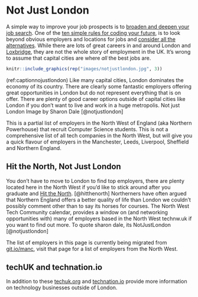 # Not Just London {#notjustlondon}

A simple way to improve your job prospects is to [broaden and deepen your job search](#searching). One of the [ten simple rules for coding your future](#ruling), is to look beyond obvious employers and locations for jobs and [consider all the alternatives](#broadening). While there are lots of great careers in and around London and [Loxbridge](https://en.wikipedia.org/wiki/Loxbridge), they are not the whole story of employment in the UK. It's wrong to assume that capital cities are where *all* the best jobs are.


```r
knitr::include_graphics(rep("images/notjustlondon.jpg", 3))
```

(ref:captionnojustlondon) Like many capital cities, London dominates the economy of its country. There are clearly some fantastic employers offering great opportunities in London but do not represent everything that is on offer. There are plenty of good career options outside of capital cities like London if you don't want to live and work in a huge metropolis. Not just London Image by Sharon Dale [@notjustlondon]

This is a partial list of employers in the North West of England (aka Northern Powerhouse) that recruit Computer Science students. This is not a comprehensive list of all tech companies in the North West, but will give you a quick flavour of employers in the Manchester, Leeds, Liverpool, Sheffield and Northern England.

## Hit the North, Not Just London
You don't have to move to London to find top employers, there are plenty located here in the North West if you'd like to stick around after you graduate and [Hit the North](https://en.wikipedia.org/wiki/Hit_the_North). [@hitthenorth] Northerners have often argued that Northern England offers a better quality of life than London we couldn't possibly comment other than to say its horses for courses. The North West Tech Community calendar, provides a window on (and networking opportunities with) many of employers based in the North West technw.uk if you want to find out more. To quote sharon dale, its NotJustLondon [@notjustlondon]

The list of employers in this page is currently being migrated from [git.io/manc](https://git.io/manc), visit that page for a list of employers from the North West.

## techUK  and technation.io
In addition to these [techuk.org](https://www.techuk.org) and [technation.io](https://technation.io) provide more information on technology businesses outside of London.

